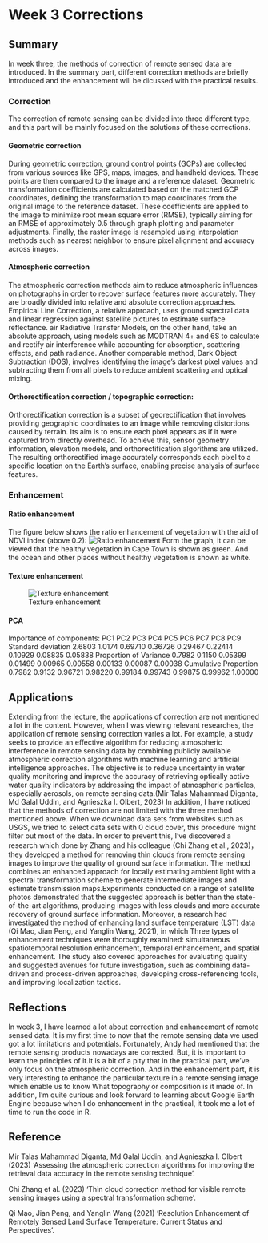 # Week 3 Corrections

## Summary

In week three, the methods of correction of remote sensed data are introduced. In the summary part, different correction methods are briefly introduced and the enhancement will be dicussed with the practical results.

### Correction

The correction of remote sensing can be divided into three different type, and this part will be mainly focused on the solutions of these corrections.

#### Geometric correction

During geometric correction, ground control points (GCPs) are collected from various sources like GPS, maps, images, and handheld devices. These points are then compared to the image and a reference dataset. Geometric transformation coefficients are calculated based on the matched GCP coordinates, defining the transformation to map coordinates from the original image to the reference dataset. These coefficients are applied to the image to minimize root mean square error (RMSE), typically aiming for an RMSE of approximately 0.5 through graph plotting and parameter adjustments. Finally, the raster image is resampled using interpolation methods such as nearest neighbor to ensure pixel alignment and accuracy across images.

#### Atmospheric correction

The atmospheric correction methods aim to reduce atmospheric influences on photographs in order to recover surface features more accurately. They are broadly divided into relative and absolute correction approaches. Empirical Line Correction, a relative approach, uses ground spectral data and linear regression against satellite pictures to estimate surface reflectance. air Radiative Transfer Models, on the other hand, take an absolute approach, using models such as MODTRAN 4+ and 6S to calculate and rectify air interference while accounting for absorption, scattering effects, and path radiance. Another comparable method, Dark Object Subtraction (DOS), involves identifying the image's darkest pixel values and subtracting them from all pixels to reduce ambient scattering and optical mixing.

#### Orthorectification correction / topographic correction:

Orthorectification correction is a subset of georectification that involves providing geographic coordinates to an image while removing distortions caused by terrain. Its aim is to ensure each pixel appears as if it were captured from directly overhead. To achieve this, sensor geometry information, elevation models, and orthorectification algorithms are utilized. The resulting orthorectified image accurately corresponds each pixel to a specific location on the Earth's surface, enabling precise analysis of surface features.

### Enhancement

#### Ratio enhancement

The figure below shows the ratio enhancement of vegetation with the aid of NDVI index (above 0.2): ![Ratio enhancement](img/wk3.jpg) Form the graph, it can be viewed that the healthy vegetation in Cape Town is shown as green. And the ocean and other places without healthy vegetation is shown as white.

#### Texture enhancement

![Texture enhancement](img/wk3%20texture.jpg)

#### PCA

Importance of components: PC1 PC2 PC3 PC4 PC5 PC6 PC7 PC8 PC9 Standard deviation 2.6803 1.0174 0.69710 0.36726 0.29467 0.22414 0.10929 0.08835 0.05838 Proportion of Variance 0.7982 0.1150 0.05399 0.01499 0.00965 0.00558 0.00133 0.00087 0.00038 Cumulative Proportion 0.7982 0.9132 0.96721 0.98220 0.99184 0.99743 0.99875 0.99962 1.00000

## Applications

Extending from the lecture, the applications of correction are not mentioned a lot in the content. However, when I was viewing relevant researches, the application of remote sensing correction varies a lot. For example, a study seeks to provide an effective algorithm for reducing atmospheric interference in remote sensing data by combining publicly available atmospheric correction algorithms with machine learning and artificial intelligence approaches. The objective is to reduce uncertainty in water quality monitoring and improve the accuracy of retrieving optically active water quality indicators by addressing the impact of atmospheric particles, especially aerosols, on remote sensing data.(Mir Talas Mahammad Diganta, Md Galal Uddin, and Agnieszka I. Olbert, 2023) In addition, I have noticed that the methods of correction are not limited with the three method mentioned above. When we download data sets from websites such as USGS, we tried to select data sets with 0 cloud cover, this procedure might filter out most of the data. In order to prevent this, I've discovered a research which done by Zhang and his colleague (Chi Zhang et al., 2023)， they developed a method for removing thin clouds from remote sensing images to improve the quality of ground surface information. The method combines an enhanced approach for locally estimating ambient light with a spectral transformation scheme to generate intermediate images and estimate transmission maps.Experiments conducted on a range of satellite photos demonstrated that the suggested approach is better than the state-of-the-art algorithms, producing images with less clouds and more accurate recovery of ground surface information. Moreover, a research had investigated the method of enhancing land surface temperature (LST) data (Qi Mao, Jian Peng, and Yanglin Wang, 2021), in which Three types of enhancement techniques were thoroughly examined: simultaneous spatiotemporal resolution enhancement, temporal enhancement, and spatial enhancement. The study also covered approaches for evaluating quality and suggested avenues for future investigation, such as combining data-driven and process-driven approaches, developing cross-referencing tools, and improving localization tactics.

## Reflections

In week 3, I have learned a lot about correction and enhancement of remote sensed data. It is my first time to now that the remote sensing data we used got a lot limitations and potentials. Fortunately, Andy had mentioned that the remote sensing products nowadays are corrected. But, it is important to learn the principles of it.It is a bit of a pity that in the practical part, we've only focus on the atmospheric correction. And in the enhancement part, it is very interesting to enhance the particular texture in a remote sensing image which enable us to know What topography or composition is it made of. In addition, I'm quite curious and look forward to learning about Google Earth Engine because when I do enhancement in the practical, it took me a lot of time to run the code in R.

## Reference

Mir Talas Mahammad Diganta, Md Galal Uddin, and Agnieszka I. Olbert (2023) 'Assessing the atmospheric correction algorithms for improving the retrieval data accuracy in the remote sensing technique'.

Chi Zhang et al. (2023) 'Thin cloud correction method for visible remote sensing images using a spectral transformation scheme'.

Qi Mao, Jian Peng, and Yanglin Wang (2021) 'Resolution Enhancement of Remotely Sensed Land Surface Temperature: Current Status and Perspectives'.
